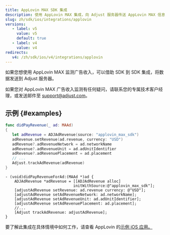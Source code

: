 ```yaml
---
title: AppLovin MAX SDK 集成
description: 使用 AppLovin MAX 集成，向 Adjust 服务器传送 AppLovin MAX 信息。
slug: zh/sdk/ios/integrations/applovin
versions:
   - label: v5
     value: v5
     default: true
   - label: v4
     value: v4
redirects:
   v4: /zh/sdk/ios/v4/integrations/applovin
---
```


如果您想使用 AppLovin MAX 监测广告收入，可以借助 SDK 到 SDK 集成，将数据发送到 Adjust 服务器。

<Callout type="note">

如果您对 AppLovin MAX 广告收入监测有任何疑问，请联系您的专属技术客户经理，或发送邮件至 [support@adjust.com](mailto:support@adjust.com)。

</Callout>

## 示例 {#examples}

<Tabs>
<Tab title="Swift" sync="swift">

```swift
func didPayRevenue(_ ad: MAAd)
{
   let adRevenue = ADJAdRevenue(source: "applovin_max_sdk")
   adRevenue.setRevenue(ad.revenue, currency: "USD")
   adRevenue?.adRevenueNetwork = ad.networkName
   adRevenue?.adRevenueUnit = ad.adUnitIdentifier
   adRevenue?.adRevenuePlacement = ad.placement
   // ...
   Adjust.trackAdRevenue(adRevenue)
}
```

</Tab>
<Tab title="Objective-C" sync="objc">

```objc
- (void)didPayRevenueForAd:(MAAd *)ad {
    ADJAdRevenue *adRevenue = [[ADJAdRevenue alloc]
                              initWithSource:@"applovin_max_sdk"];
    [adjustAdRevenue setRevenue: ad.revenue currency: @"USD"];
    [adjustAdRevenue setAdRevenueNetwork: ad.networkName];
    [adjustAdRevenue setAdRevenueUnit: ad.adUnitIdentifier];
    [adjustAdRevenue setAdRevenuePlacement: ad.placement];
    //...
    [Adjust trackAdRevenue: adjustAdRevenue];
}
```

</Tab>
</Tabs>

要了解此集成在具体情境中如何工作，请查看 AppLovin 的[示例 iOS 应用。](https://github.com/AppLovin/AppLovin-MAX-SDK-iOS/blob/master/AppLovin%20MAX%20Demo%20App%20-%20ObjC/AppLovin%20MAX%20Demo%20App%20-%20ObjC/MAX/Rewarded/ALMAXRewardedAdViewController.m#L116-L127)
